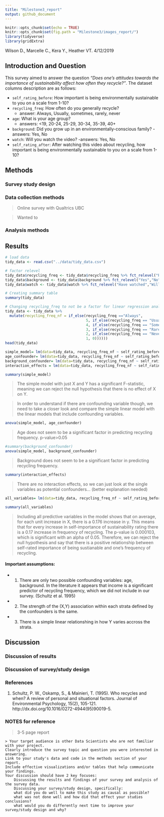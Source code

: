 ```yaml
---
title: "Milestone3_report"
output: github_document
---
```


```r
knitr::opts_chunk$set(echo = TRUE)
knitr::opts_chunk$set(fig.path = "Milestone3/images_report/")
library(tidyverse)
library(gridExtra)
```

Wilson D., Marcelle C., Kera Y., Heather VT. 4/12/2019

## Introduction and 0uestion

This survey aimed to answer the question *"Does one's attitudes towards the importance of sustainability affect how often they recycle?"*. The dataset columns description are as follows:

  - `self_rating_before`: How important is being environmentally sustainable to you on a scale from 1-10?
  - `recycling_freq`: How often do you generally recycle?
      - answer: Always, Usually, sometimes, rarely, never
  - `age`: What is your age group?
      - answers: <19, 20-24, 25-29, 30-34, 35-39, 40+
  - `background`: Did you grow up in an environmentally-conscious family?
        - answers: Yes, No
  - `watch`: Will you watch the video?
      -answers: Yes, No
  - `self_rating_after`: After watching this video about recycling, how important is being  environmentally sustainable to you on a scale from 1-10?

## Methods

### Survey study design 

### Data collection methods

> Online survey with Qualtrics UBC

> Wanted to 

### Analysis methods

## Results

```r
# load data
tidy_data <- read.csv("../data/tidy_data.csv")

# factor relevel
tidy_data$recycling_freq <- tidy_data$recycling_freq %>% fct_relevel("Rarely","Sometimes","Usually","Always")
tidy_data$background <- tidy_data$background %>% fct_relevel("Yes","No")
tidy_data$watch <- tidy_data$watch %>% fct_relevel("Have watched","Will pass")
```


```r
# Creating summary table
summary(tidy_data)
```
```r
# Changing recycling_freq to not be a factor for linear regression analysis.
tidy_data <- tidy_data %>%
  mutate(recycling_freq_nf = if_else(recycling_freq =="Always", 
                                     5, if_else(recycling_freq == "Usually",
                                     4, if_else(recycling_freq == "Sometimes",
                                     3, if_else(recycling_freq == "Rarely",
                                     2, if_else(recycling_freq == "Never",
                                     1, 0)))))) 
head(tidy_data)
```
```r
simple_model= lm(data=tidy_data, recycling_freq_nf ~ self_rating_before)
age_confounder= lm(data=tidy_data, recycling_freq_nf ~ self_rating_before + age)
background_confounder= lm(data=tidy_data, recycling_freq_nf ~ self_rating_before + background)
interaction_effects = lm(data=tidy_data, recycling_freq_nf ~ self_rating_before + background*age)

summary(simple_model)
```
> The simple model with just X and Y has a significant F-statistic, meaning we can reject the null hypothesis that there is no effect of X on Y.

> In order to understand if there are confounding variable though, we need to take a closer look and compare the simple linear model with the linear models that include confounding variables.

```R
anova(simple_model, age_confounder)
```
> Age does not seem to be a significant factor in predicting recycling frequency. p-value>0.05

```R
#summary(background_confounder)
anova(simple_model, background_confounder)
```
> Background does not seem to be a significant factor in predicting recycling frequency.

```R
summary(interaction_effects)

```
> There are no interaction effects, so we can just look at the single variables as potential confounders... (better explanation needed)


```R
all_variables= lm(data=tidy_data, recycling_freq_nf ~ self_rating_before + background + age)

summary(all_variables)
```
> Including all predictive variables in the model shows that on average, for each unit increase in X, there is a 0.176 increase in y. This means that for every increase in self-importance of sustainability rating there is a 0.17 increase in frequency of recycling. The p-value is 0.000103, which is significant with an alpha of 0.05. Therefore, we can reject the null hypothesis and say that there is a positive relationship between self-rated importance of being sustianable and one's frequency of recycling.

#### Important assumptions:

- 1) There are only two possible confounding variables: age, background. In the literature it appears that income is a significant predictor of recycling frequency, which we did not include in our survey. (Schultz et al. 1995)
- 2) The strength of the (X,Y) association within each strata defined by the confounders is the same.
- 3) There is a simple linear relationshing in how Y varies accross the strata.

## Discussion 

### Discussion of results

### Discussion of survey/study design


### References
1) Schultz, P. W., Oskamp, S., & Mainieri, T. (1995). Who recycles and when? A review of personal and situational factors. Journal of Environmental Psychology, 15(2), 105-121. http://dx.doi.org/10.1016/0272-4944(95)90019-5.


### NOTES for reference
 >3-5 page report

    > Your target audience is other Data Scientists who are not familiar with your project.
    Clearly introduce the survey topic and question you were interested in answering.
    Link to your study's data and code in the methods section of your report.
    Include effective visualizations and/or tables that help communicate your findings.
    Your discussion should have 2 key focuses:
        Discussing the results and findings of your survey and analysis of the survey data.
        Discussing your survey/study design, specifically:
        what did you do well to make this study as causal as possible?
        what was not done well and how did that effect your studies conclusions?
        what would you do differently next time to improve your survey/study design and why?

